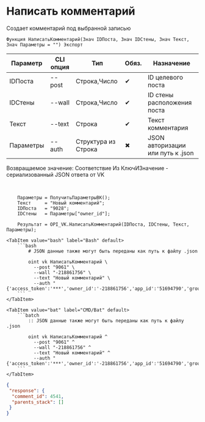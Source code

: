 ﻿---
sidebar_position: 4
description: Написать комментарий и другие функции для работы с VK в Открытом пакете интеграций - бесплатной open-source библиотеке интеграций для 1С:Предприятие 8, OneScript и CLI
keywords: [1C, 1С, 1С:Предприятие, 1С:Предприятие 8.3, API, Интеграция, Сервисы, Обмен, OneScript, CLI, VK]
---


# Написать комментарий
 Создает комментарий под выбранной записью



`Функция НаписатьКомментарий(Знач IDПоста, Знач IDСтены, Знач Текст, Знач Параметры = "") Экспорт`

  | Параметр | CLI опция | Тип | Обяз. | Назначение |
  |-|-|-|-|-|
  | IDПоста | --post | Строка,Число | &#x2714; | ID целевого поста |
  | IDСтены | --wall | Строка,Число | &#x2714; | ID стены расположения поста |
  | Текст | --text | Строка | &#x2714; | Текст комментария |
  | Параметры | --auth | Структура из Строка | &#x2716; | JSON авторизации или путь к .json |

  
  Возвращаемое значение:   Соответствие Из КлючИЗначение - сериализованный JSON ответа от VK

<br/>




```bsl title="Пример использования для 1С:Предприятие/OneScript"
    Параметры = ПолучитьПараметрыВК();
    Текст     = "Новый комментарий";
    IDПоста   = "9028";
    IDСтены   = Параметры["owner_id"];

    Результат = OPI_VK.НаписатьКомментарий(IDПоста, IDСтены, Текст, Параметры);
```
    

 <Tabs>
  
    <TabItem value="bash" label="Bash" default>
        ```bash
            # JSON данные также могут быть переданы как путь к файлу .json
            
            oint vk НаписатьКомментарий \
              --post "9061" \
              --wall "-218861756" \
              --text "Новый комментарий" \
              --auth "{'access_token':'***','owner_id':'-218861756','app_id':'51694790','group_id':'218861756'}"
        ```
    </TabItem>
  
    <TabItem value="bat" label="CMD/Bat" default>
        ```batch
            :: JSON данные также могут быть переданы как путь к файлу .json
            
            oint vk НаписатьКомментарий ^
              --post "9061" ^
              --wall "-218861756" ^
              --text "Новый комментарий" ^
              --auth "{'access_token':'***','owner_id':'-218861756','app_id':'51694790','group_id':'218861756'}"
        ```
    </TabItem>
</Tabs>


```json title="Результат"
{
 "response": {
  "comment_id": 4541,
  "parents_stack": []
 }
}
```
